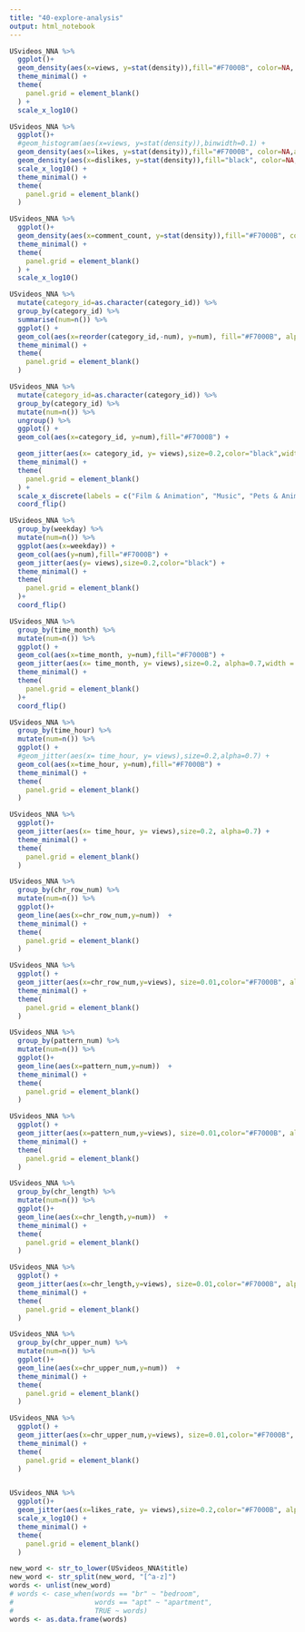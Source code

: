 ```yaml
---
title: "40-explore-analysis"
output: html_notebook
---
```




```r
USvideos_NNA %>%
  ggplot()+
  geom_density(aes(x=views, y=stat(density)),fill="#F7000B", color=NA, alpha=0.7) +
  theme_minimal() +
  theme(
    panel.grid = element_blank()
  ) +
  scale_x_log10() 
```

```r
USvideos_NNA %>%
  ggplot()+
  #geom_histogram(aes(x=views, y=stat(density)),binwidth=0.1) +
  geom_density(aes(x=likes, y=stat(density)),fill="#F7000B", color=NA,alpha=0.7) +
  geom_density(aes(x=dislikes, y=stat(density)),fill="black", color=NA,alpha=0.7) +
  scale_x_log10() +
  theme_minimal() +
  theme(
    panel.grid = element_blank()
  )
```
```r
USvideos_NNA %>%
  ggplot()+
  geom_density(aes(x=comment_count, y=stat(density)),fill="#F7000B", color=NA, alpha=0.7) +
  theme_minimal() +
  theme(
    panel.grid = element_blank()
  ) +
  scale_x_log10() 
```


```r
USvideos_NNA %>%
  mutate(category_id=as.character(category_id)) %>%
  group_by(category_id) %>%
  summarise(num=n()) %>%
  ggplot() +
  geom_col(aes(x=reorder(category_id,-num), y=num), fill="#F7000B", alpha=0.7)+
  theme_minimal() +
  theme(
    panel.grid = element_blank()
  )
```

```r
USvideos_NNA %>%
  mutate(category_id=as.character(category_id)) %>%
  group_by(category_id) %>%
  mutate(num=n()) %>%
  ungroup() %>% 
  ggplot() +
  geom_col(aes(x=category_id, y=num),fill="#F7000B") +

  geom_jitter(aes(x= category_id, y= views),size=0.2,color="black",width = 0.25) +
  theme_minimal() +
  theme(
    panel.grid = element_blank()
  ) +
  scale_x_discrete(labels = c("Film & Animation", "Music", "Pets & Animals", "Sports", "Travel & Events", "Autos & Vehicles", "Gaming", "People & Blogs", "Comedy", "Entertainment", "News & Politics", "Howto & Style", "Education","Science & Technology","Nonprofit", "Shows"))+
  coord_flip()

```




```r
USvideos_NNA %>%
  group_by(weekday) %>%
  mutate(num=n()) %>%
  ggplot(aes(x=weekday)) +
  geom_col(aes(y=num),fill="#F7000B") +
  geom_jitter(aes(y= views),size=0.2,color="black") +
  theme_minimal() +
  theme(
    panel.grid = element_blank()
  )+
  coord_flip()

```




```r
USvideos_NNA %>%
  group_by(time_month) %>%
  mutate(num=n()) %>%
  ggplot() +
  geom_col(aes(x=time_month, y=num),fill="#F7000B") +
  geom_jitter(aes(x= time_month, y= views),size=0.2, alpha=0.7,width = 0.3) +
  theme_minimal() +
  theme(
    panel.grid = element_blank()
  )+
  coord_flip()

```




```r
USvideos_NNA %>%
  group_by(time_hour) %>%
  mutate(num=n()) %>%
  ggplot() +
  #geom_jitter(aes(x= time_hour, y= views),size=0.2,alpha=0.7) +
  geom_col(aes(x=time_hour, y=num),fill="#F7000B") +
  theme_minimal() +
  theme(
    panel.grid = element_blank()
  )
```

```r
USvideos_NNA %>%
  ggplot()+
  geom_jitter(aes(x= time_hour, y= views),size=0.2, alpha=0.7) +
  theme_minimal() +
  theme(
    panel.grid = element_blank()
  )
```

```r
USvideos_NNA %>%
  group_by(chr_row_num) %>%
  mutate(num=n()) %>%
  ggplot()+
  geom_line(aes(x=chr_row_num,y=num))  +
  theme_minimal() +
  theme(
    panel.grid = element_blank()
  )
```

```r
USvideos_NNA %>%
  ggplot() +
  geom_jitter(aes(x=chr_row_num,y=views), size=0.01,color="#F7000B", alpha=0.7) +
  theme_minimal() +
  theme(
    panel.grid = element_blank()
  )
```

```r
USvideos_NNA %>%
  group_by(pattern_num) %>%
  mutate(num=n()) %>%
  ggplot()+
  geom_line(aes(x=pattern_num,y=num))  +
  theme_minimal() +
  theme(
    panel.grid = element_blank()
  )
```

```r
USvideos_NNA %>%
  ggplot() +
  geom_jitter(aes(x=pattern_num,y=views), size=0.01,color="#F7000B", alpha=0.7) +
  theme_minimal() +
  theme(
    panel.grid = element_blank()
  )
```

```r
USvideos_NNA %>%
  group_by(chr_length) %>%
  mutate(num=n()) %>%
  ggplot()+
  geom_line(aes(x=chr_length,y=num))  +
  theme_minimal() +
  theme(
    panel.grid = element_blank()
  )
```


```r
USvideos_NNA %>%
  ggplot() +
  geom_jitter(aes(x=chr_length,y=views), size=0.01,color="#F7000B", alpha=0.7) +
  theme_minimal() +
  theme(
    panel.grid = element_blank()
  )
```

```r
USvideos_NNA %>%
  group_by(chr_upper_num) %>%
  mutate(num=n()) %>%
  ggplot()+
  geom_line(aes(x=chr_upper_num,y=num))  +
  theme_minimal() +
  theme(
    panel.grid = element_blank()
  )
```

```r
USvideos_NNA %>%
  ggplot() +
  geom_jitter(aes(x=chr_upper_num,y=views), size=0.01,color="#F7000B", alpha=0.7) +
  theme_minimal() +
  theme(
    panel.grid = element_blank()
  )
```

```r

```

```r
USvideos_NNA %>%
  ggplot()+
  geom_jitter(aes(x=likes_rate, y= views),size=0.2,color="#F7000B", alpha=0.7)+
  scale_x_log10() +
  theme_minimal() +
  theme(
    panel.grid = element_blank()
  )
```

```r
new_word <- str_to_lower(USvideos_NNA$title)
new_word <- str_split(new_word, "[^a-z]")
words <- unlist(new_word)
# words <- case_when(words == "br" ~ "bedroom",
#                    words == "apt" ~ "apartment",
#                    TRUE ~ words)
words <- as.data.frame(words)
```

